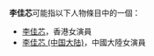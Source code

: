 '''李佳芯'''可能指以下人物條目中的一個：
* [[李佳芯|李佳芯]]，香港女演員
* [[李佳芯_(中国大陆)|李佳芯 (中国大陆)]]，中國大陸女演員
{{disambig|G|cat=三字李姓人名消歧义}}